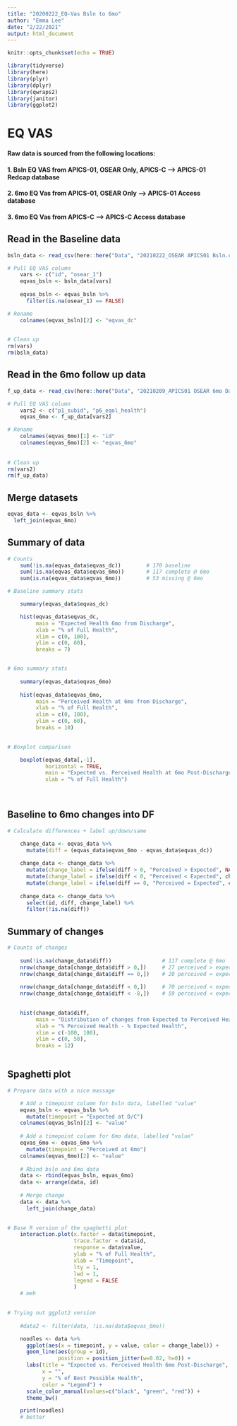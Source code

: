 ```yaml
---
title: "20200222_EQ-Vas Bsln to 6mo"
author: "Emma Lee"
date: "2/22/2021"
output: html_document
---
```


```r
knitr::opts_chunk$set(echo = TRUE)
```

```r
library(tidyverse)
library(here)
library(plyr)
library(dplyr)
library(qwraps2)
library(janitor)
library(ggplot2)
```

# EQ VAS #

#### Raw data is sourced from the following locations: 
####     1. Bsln EQ VAS from APICS-01, OSEAR Only, APICS-C --> APICS-01 Redcap database 
####     2. 6mo EQ Vas from APICS-01, OSEAR Only --> APICS-01 Access database
####     3. 6mo EQ Vas from APICS-C --> APICS-C Access database 


## Read in the Baseline data
```r

bsln_data <- read_csv(here::here("Data", "20210222_OSEAR APICS01 Bsln.csv"))

# Pull EQ VAS column
    vars <- c("id", "osear_1")
    eqvas_bsln <- bsln_data[vars]
    
    eqvas_bsln <- eqvas_bsln %>% 
      filter(is.na(osear_1) == FALSE)

# Rename 
    colnames(eqvas_bsln)[2] <- "eqvas_dc"

    
# Clean up
rm(vars)
rm(bsln_data)
```

## Read in the 6mo follow up data 
```r

f_up_data <- read_csv(here::here("Data", "20210209_APICS01 OSEAR 6mo Data.csv"))

# Pull EQ VAS column 
    vars2 <- c("p1_subid", "p6_eqol_health")
    eqvas_6mo <- f_up_data[vars2] 

# Rename 
    colnames(eqvas_6mo)[1] <- "id"
    colnames(eqvas_6mo)[2] <- "eqvas_6mo"
    
    
# Clean up
rm(vars2)
rm(f_up_data)
```

## Merge datasets 
```r

eqvas_data <- eqvas_bsln %>% 
  left_join(eqvas_6mo)

```

## Summary of data
```r

# Counts 
    sum(!is.na(eqvas_data$eqvas_dc))        # 170 baseline 
    sum(!is.na(eqvas_data$eqvas_6mo))       # 117 complete @ 6mo
    sum(is.na(eqvas_data$eqvas_6mo))        # 53 missing @ 6mo

# Baseline summary stats 

    summary(eqvas_data$eqvas_dc)

    hist(eqvas_data$eqvas_dc, 
         main = "Expected Health 6mo from Discharge", 
         xlab = "% of Full Health", 
         xlim = c(0, 100), 
         ylim = c(0, 60), 
         breaks = 7)


# 6mo summary stats 
    
    summary(eqvas_data$eqvas_6mo)
    
    hist(eqvas_data$eqvas_6mo, 
         main = "Perceived Health at 6mo from Discharge", 
         xlab = "% of Full Health", 
         xlim = c(0, 100), 
         ylim = c(0, 60), 
         breaks = 10)

    
# Boxplot comparison 

    boxplot(eqvas_data[,-1], 
            horizontal = TRUE, 
            main = "Expected vs. Perceived Health at 6mo Post-Discharge", 
            xlab = "% of Full Health")
    
    
```
## Baseline to 6mo changes into DF
```r

# Calculate differences + label up/down/same 

    change_data <- eqvas_data %>% 
      mutate(diff = (eqvas_data$eqvas_6mo - eqvas_data$eqvas_dc)) 
    
    change_data <- change_data %>% 
      mutate(change_label = ifelse(diff > 0, "Perceived > Expected", NA)) %>% 
      mutate(change_label = ifelse(diff < 0, "Perceived < Expected", change_label)) %>% 
      mutate(change_label = ifelse(diff == 0, "Perceived = Expected", change_label))
    
    change_data <- change_data %>% 
      select(id, diff, change_label) %>% 
      filter(!is.na(diff))


```


## Summary of changes
```r

# Counts of changes
    
    sum(!is.na(change_data$diff))                # 117 complete @ 6mo
    nrow(change_data[change_data$diff > 0,])     # 27 perceived > expected 
    nrow(change_data[change_data$diff == 0,])    # 20 perceived = expected
    
    nrow(change_data[change_data$diff < 0,])     # 70 perceived < expected
    nrow(change_data[change_data$diff < -8,])    # 59 perceived < expected by more than 8 points 

    
    hist(change_data$diff, 
         main = "Distribution of changes from Expected to Perceived Health", 
         xlab = "% Perceived Health - % Expected Health", 
         xlim = c(-100, 100), 
         ylim = c(0, 50), 
         breaks = 12)
    

```


## Spaghetti plot
```r

# Prepare data with a nice massage 

    # Add a timepoint column for bsln data, labelled "value"
    eqvas_bsln <- eqvas_bsln %>% 
      mutate(timepoint = "Expected at D/C") 
    colnames(eqvas_bsln)[2] <- "value"
    
    # Add a timepoint column for 6mo data, labelled "value"
    eqvas_6mo <- eqvas_6mo %>% 
      mutate(timepoint = "Perceived at 6mo")
    colnames(eqvas_6mo)[2] <- "value"
    
    # Rbind bsln and 6mo data 
    data <- rbind(eqvas_bsln, eqvas_6mo)
    data <- arrange(data, id)
    
    # Merge change 
    data <- data %>% 
      left_join(change_data)
    

# Base R version of the spaghetti plot 
    interaction.plot(x.factor = data$timepoint, 
                     trace.factor = data$id, 
                     response = data$value, 
                     ylab = "% of Full Health",
                     xlab = "Timepoint",
                     lty = 1, 
                     lwd = 1, 
                     legend = FALSE
                     ) 
    # meh

    
# Trying out ggplot2 version 
    
    #data2 <- filter(data, !is.na(data$eqvas_6mo))

    noodles <- data %>%
      ggplot(aes(x = timepoint, y = value, color = change_label)) + 
      geom_line(aes(group = id), 
                position = position_jitter(w=0.02, h=0)) + 
      labs(title = "Expected vs. Perceived Health 6mo Post-Discharge", 
           x = "", 
           y = "% of Best Possible Health", 
           color = "Legend") + 
      scale_color_manual(values=c("black", "green", "red")) + 
      theme_bw()

    print(noodles)
    # better


```








